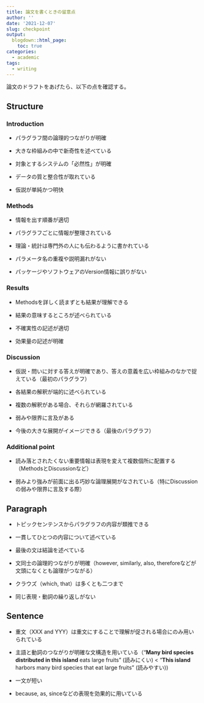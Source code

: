 ```yaml
---
title: 論文を書くときの留意点
author: ''
date: '2021-12-07'
slug: checkpoint
output:
  blogdown::html_page:
    toc: true
categories:
  - academic
tags:
  - writing
---
```


論文のドラフトをあげたら、以下の点を確認する。

## Structure

### Introduction

-   パラグラフ間の論理的つながりが明確

-   大きな枠組みの中で新奇性を述べている

-   対象とするシステムの「必然性」が明確

-   データの質と整合性が取れている

-   仮説が単純かつ明快

### Methods

-   情報を出す順番が適切

-   パラグラフごとに情報が整理されている

-   理論・統計は専門外の人にも伝わるように書かれている

-   パラメータ名の重複や説明漏れがない

-   パッケージやソフトウェアのVersion情報に誤りがない

### Results

-   Methodsを詳しく読まずとも結果が理解できる

-   結果の意味するところが述べられている

-   不確実性の記述が適切

-   効果量の記述が明確

### Discussion

-   仮説・問いに対する答えが明確であり、答えの意義を広い枠組みのなかで捉えている（最初のパラグラフ）

-   各結果の解釈が端的に述べられている

-   複数の解釈がある場合、それらが網羅されている

-   弱みや限界に言及がある

-   今後の大きな展開がイメージできる（最後のパラグラフ）

### Additional point

-   読み落とされたくない重要情報は表現を変えて複数個所に配置する（MethodsとDiscussionなど）

-   弱みより強みが前面に出る巧妙な論理展開がなされている（特にDiscussionの弱みや限界に言及する際）

## Paragraph

-   トピックセンテンスからパラグラフの内容が類推できる

-   一貫してひとつの内容について述べている

-   最後の文は結論を述べている

-   文同士の論理的つながりが明確（however, similarly, also, thereforeなどが文頭になくとも論理がつながる）

-   クラウズ（which, that）は多くとも二つまで

-   同じ表現・動詞の繰り返しがない

## Sentence

-   重文（XXX and YYY）は重文にすることで理解が促される場合にのみ用いられている

-   主語と動詞のつながりが明確な文構造を用いている（"**Many bird species distributed in this island** eats large fruits" (読みにくい) \< "**This island** harbors many bird species that eat large fruits" (読みやすい))

-   一文が短い

-   because, as, sinceなどの表現を効果的に用いている
